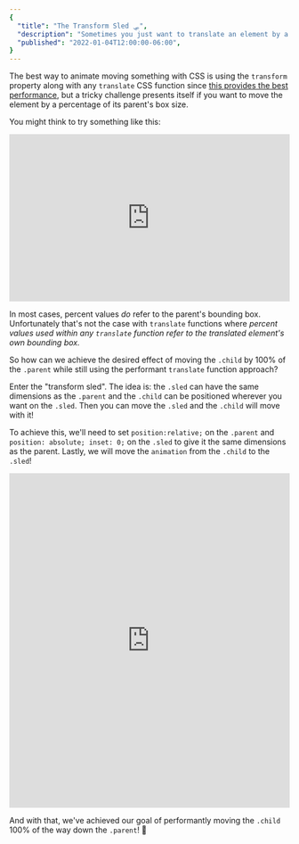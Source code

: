 ```yaml
---
{
  "title": "The Transform Sled 🛷",
  "description": "Sometimes you just want to translate an element by a percentage of its parent's width.",
  "published": "2022-01-04T12:00:00-06:00",
}
---
```


The best way to animate moving something with CSS is using the `transform` property along with
any `translate` CSS function since [this provides the best performance](https://developer.mozilla.org/en-US/docs/Web/Performance/CSS_JavaScript_animation_performance#off_main_thread_animation), but a tricky challenge
presents itself if you want to move the element by a percentage of its parent's box size.

You might think to try something like this:

<iframe
	height="300"
	style="width: 100%;"
	scrolling="no"
	title="Incorrect translate by parent percentage"
	src="https://codepen.io/third774/embed/QWqravj?default-tab=html%2Cresult"
	frameborder="no"
	loading="lazy"
	allowtransparency="true"
	allowfullscreen="true"
>
	See the Pen{" "}
	<a href="https://codepen.io/third774/pen/JjrvMZZ">
		Incorrect translate by parent percentage
	</a>{" "}
	by Kevin Kipp (<a href="https://codepen.io/third774">@third774</a>) on{" "}
	<a href="https://codepen.io">CodePen</a>.
</iframe>

In most cases, percent values _do_ refer to the parent's bounding box. Unfortunately that's not the
case with `translate` functions where _percent values used within any `translate` function refer to
the translated element's own bounding box._

So how can we achieve the desired effect of moving the `.child` by 100% of the `.parent` while still
using the performant `translate` function approach?

Enter the "transform sled". The idea is: the `.sled` can have the same dimensions as the `.parent`
and the `.child` can be positioned wherever you want on the `.sled`. Then you can move the `.sled`
and the `.child` will move with it!

To achieve this, we'll need to set `position:relative;` on the `.parent` and `position: absolute; inset: 0;`
on the `.sled` to give it the same dimensions as the parent. Lastly, we will move the `animation`
from the `.child` to the `.sled`!

<iframe
	height="600"
	style="width: 100%;"
	scrolling="no"
	title="Translate by parent percentage with sled"
	src="https://codepen.io/third774/embed/JjrvMZZ?default-tab=html%2Cresult"
	frameborder="no"
	loading="lazy"
	allowtransparency="true"
	allowfullscreen="true"
>
	See the Pen{" "}
	<a href="https://codepen.io/third774/pen/JjrvMZZ">
		Translate by parent percentage with sled
	</a>{" "}
	by Kevin Kipp (<a href="https://codepen.io/third774">@third774</a>) on{" "}
	<a href="https://codepen.io">CodePen</a>.
</iframe>

And with that, we've achieved our goal of performantly moving the `.child` 100% of the way down the `.parent`! 🎉
